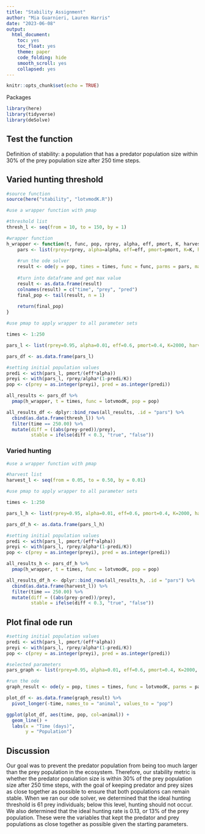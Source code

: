 ```yaml
---
title: "Stability Assignment"
author: "Mia Guarnieri, Lauren Harris"
date: "2023-06-08"
output:
  html_document:
    toc: yes
    toc_float: yes
    theme: paper
    code_folding: hide
    smooth_scroll: yes
    collapsed: yes
---
```


```r
knitr::opts_chunk$set(echo = TRUE)
```

Packages
```r
library(here)
library(tidyverse)
library(deSolve)
```


## Test the function

Definition of stability: a population that has a predator population size within 30% of the prey population size after 250 time steps.

## Varied hunting threshold

```r
#source function
source(here("stability", "lotvmodK.R"))

#use a wrapper function with pmap

#threshold list
thresh_l <- seq(from = 10, to = 150, by = 1)

#wrapper function
h_wrapper <- function(t, func, pop, rprey, alpha, eff, pmort, K, harvest, thresh) {
    pars <- list(rprey=rprey, alpha=alpha, eff=eff, pmort=pmort, K=K, harvest = harvest, thresh = thresh)
    
    #run the ode solver
    result <- ode(y = pop, times = times, func = func, parms = pars, maxsteps = 500000) 
  
    #turn into dataframe and get max value
    result <- as.data.frame(result)
    colnames(result) = c("time", "prey", "pred")
    final_pop <- tail(result, n = 1)
    
    return(final_pop)
}

#use pmap to apply wrapper to all parameter sets

times <- 1:250

pars_l <- list(rprey=0.95, alpha=0.01, eff=0.6, pmort=0.4, K=2000, harvest = 0.10, thresh = thresh_l)

pars_df <- as.data.frame(pars_l)

#setting initial population values
predi <- with(pars_l, pmort/(eff*alpha))
preyi <- with(pars_l, rprey/alpha*(1-predi/K))
pop <- c(prey = as.integer(preyi), pred = as.integer(predi))

all_results <- pars_df %>% 
  pmap(h_wrapper, t = times, func = lotvmodK, pop = pop)

all_results_df <- dplyr::bind_rows(all_results, .id = "pars") %>% 
  cbind(as.data.frame(thresh_l)) %>% 
  filter(time == 250.00) %>% 
  mutate(diff = ((abs(prey-pred))/prey),
         stable = ifelse(diff < 0.3, "true", "false"))
```

### Varied hunting

```r
#use a wrapper function with pmap

#harvest list
harvest_l <- seq(from = 0.05, to = 0.50, by = 0.01)

#use pmap to apply wrapper to all parameter sets

times <- 1:250

pars_l_h <- list(rprey=0.95, alpha=0.01, eff=0.6, pmort=0.4, K=2000, harvest = harvest_l, thresh = 61)

pars_df_h <- as.data.frame(pars_l_h)

#setting initial population values
predi <- with(pars_l, pmort/(eff*alpha))
preyi <- with(pars_l, rprey/alpha*(1-predi/K))
pop <- c(prey = as.integer(preyi), pred = as.integer(predi))

all_results_h <- pars_df_h %>% 
  pmap(h_wrapper, t = times, func = lotvmodK, pop = pop)

all_results_df_h <- dplyr::bind_rows(all_results_h, .id = "pars") %>% 
  cbind(as.data.frame(harvest_l)) %>% 
  filter(time == 250.00) %>% 
  mutate(diff = ((abs(prey-pred))/prey),
         stable = ifelse(diff < 0.3, "true", "false"))
```

## Plot final ode run

```r
#setting initial population values
predi <- with(pars_l, pmort/(eff*alpha))
preyi <- with(pars_l, rprey/alpha*(1-predi/K))
pop <- c(prey = as.integer(preyi), pred = as.integer(predi))

#selected parameters
pars_graph <- list(rprey=0.95, alpha=0.01, eff=0.6, pmort=0.4, K=2000, harvest = 0.13, thresh = 61)

#run the ode
graph_result <- ode(y = pop, times = times, func = lotvmodK, parms = pars_graph, maxsteps = 500000)

plot_df <- as.data.frame(graph_result) %>% 
  pivot_longer(-time, names_to = "animal", values_to = "pop")

ggplot(plot_df, aes(time, pop, col=animal)) + 
  geom_line() + 
  labs(x = "Time (days)", 
       y = "Population")
```

## Discussion

Our goal was to prevent the predator population from being too much larger than the prey population in the ecosystem. Therefore, our stability metric is whether the predator population size is within 30% of the prey population size after 250 time steps, with the goal of keeping predator and prey sizes as close together as possible to ensure that both populations can remain stable. When we ran our ode solver, we determined that the ideal hunting threshold is 61 prey individuals; below this level, hunting should not occur. We also determined that the ideal hunting rate is 0.13, or 13% of the prey population. These were the variables that kept the predator and prey populations as close together as possible given the starting parameters.
